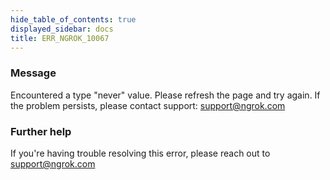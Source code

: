 ```yaml
---
hide_table_of_contents: true
displayed_sidebar: docs
title: ERR_NGROK_10067
---
```




### Message

Encountered a type "never" value. Please refresh the page and try again. If the problem persists, please contact support: support@ngrok.com

<ErrorDetails error="err_ngrok_10067" />

### Further help

If you're having trouble resolving this error, please reach out to [support@ngrok.com](mailto:support@ngrok.com?subject=Help%20with%20ERR_NGROK_10067)
